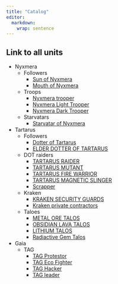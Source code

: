 ```yaml
---
title: "Catalog"
editor: 
  markdown: 
    wrap: sentence
---
```



## Link to all units

- Nyxmera
  - Followers
    - [Sun of Nyxmera](/Nyxmera/Followers.qmd#sun_nyxmera)
    - [Mouth of Nyxmera](/Nyxmera/Followers.qmd#mouth_nyxmera)
  - Troops
    - [Nyxmera trooper](/Nyxmera/Troops.qmd#nyxmera_tropper)
    - [Nyxmera Light Trooper](/Nyxmera/Troops.qmd#nyxmera_light_tropper)
    - [Nyxmera Dark Trooper](/Nyxmera/Troops.qmd#nyxmera_dark_trooper)
  - Starvatars
    - [Starvatar of Nyxmera](/Nyxmera/Starvatars.qmd#starvatar)
- Tartarus
  - Followers
    - [Dotter of Tartarus](/Tartarus/Followers.qmd#Dotter)
    - [ELDER DOTTER OF TARTARUS](/Tartarus/Followers.qmd#elder_dotter)
  - DOT raiders
    - [TARTARUS RAIDER](/Tartarus/DOT_raiders.qmd#raider)
    - [TARTARUS MUTANT](/Tartarus/DOT_raiders.qmd#tartarus_mutant)
    - [TARTARUS FIRE WARRIOR](/Tartarus/DOT_raiders.qmd#fire_warrior)
    - [TARTARUS MAGNETIC SLINGER](/Tartarus/DOT_raiders.qmd#magnetic_slinger)
    - [Scrapper](/Tartarus/DOT_raiders.qmd#scrapper)
  - Kraken
    - [KRAKEN SECURITY GUARDS](/Tartarus/Kraken.qmd#kraken_guard)
    - [Kraken private contractors](/Tartarus/Kraken.qmd#kraken_contractors)
  - Taloes
    - [METAL ORE TALOS](/Tartarus/Taloes.qmd#ore_talos)
    - [OBSIDIAN LAVA TALOS](/Tartarus/Taloes.qmd#obsidian_talos)
    - [LITHIUM TALOS](/Tartarus/Taloes.qmd#litium_talos)
    - [Radiactive Gem Talos](/Tartarus/Taloes.qmd#rad_talos)
- Gaia
  - TAG
    - [TAG Protestor](/Gaia/TAG.qmd#tag_protestor)
    - [TAG Eco Fighter](/Gaia/TAG.qmd#tag_fighter)
    - [TAG Hacker](/Gaia/TAG.qmd#tag_hacker)
    - [TAG leader](/Gaia/TAG.qmd#tag_leader)
